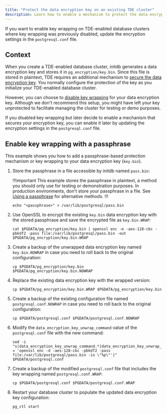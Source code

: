```yaml
---
title: "Protect the data encryption key on an existing TDE cluster" 
description: Learn how to enable a mechanism to protect the data encryption key on an existing TDE-enabled database cluster.
---
```


If you want to enable key wrapping on TDE-enabled database clusters where key wrapping was previously disabled, update the encryption settings in the `postgresql.conf` file.

## Context 

When you create a TDE-enabled database cluster, initdb generates a data encryption key and stores it in `pg_encryption/key.bin`. Since this file is stored in plaintext, TDE requires an additional mechanism to [secure the data encryption key](../secure_key/). You normally configure the protection of the key as you initialize your TDE-enabled database cluster.

However, you can choose to [disable key wrapping](../secure_key/disabling_key) for your data encryption key. Although we don't recommend this setup, you might have left your key unprotected to facilitate managing the cluster for testing or demo purposes.

If you disabled key wrapping but later decide to enable a mechanism that secures your encryption key, you can enable it later by updating the encryption settings in the `postgresql.conf` file.

## Enable key wrapping with a passphrase

This example shows you how to add a passphrase-based protection mechanism or key wrapping to your data encryption key (`key.bin`).

1.  Store the passphrase in a file accessible by initdb named `pass.bin`:

    !!!important 
       This example stores the passphrase in plaintext, a method you should only use for testing or demonstration purposes. In production environments, don't store your passphrase in a file. See [Using a passphrase](../secure_key/passphrase) for alternative methods.
    !!!

    ```
    echo "<passphrase>" > /var/lib/postgresql/pass.bin
    ```

1.  Use OpenSSL to encrypt the existing `key.bin` data encryption key with the stored passphrase and save the encrypted file as `key.bin.WRAP`:

    ```
    cat $PGDATA/pg_encryption/key.bin | openssl enc -e -aes-128-cbc -pbkdf2 -pass file:/var/lib/postgresql/pass.bin -out $PGDATA/pg_encryption/key.bin.WRAP
    ```

1.  Create a backup of the unwrapped data encryption key named `key.bin.NOWRAP` in case you need to roll back to the original configuration:

    ```
    cp $PGDATA/pg_encryption/key.bin $PGDATA/pg_encryption/key.bin.NOWRAP
    ```

1.  Replace the existing data encryption key with the wrapped version:
    
    ```
    cp $PGDATA/pg_encryption/key.bin.WRAP $PGDATA/pg_encryption/key.bin
    ```

1.  Create a backup of the existing configuration file named `postgresql.conf.NOWRAP` in case you need to roll back to the original configuration:
    
    ```
    cp $PGDATA/postgresql.conf $PGDATA/postgresql.conf.NOWRAP
    ```

1.  Modify the `data_encryption_key_unwrap_command` value of the `postgresql.conf` file with the new command:

    ```
    sed -i "s|data_encryption_key_unwrap_command.*|data_encryption_key_unwrap_command = 'openssl enc -d -aes-128-cbc -pbkdf2 -pass file:/var/lib/postgresql/pass.bin -in \"%p\"'|" $PGDATA/postgresql.conf
    ```

1.  Create a backup of the modified `postgresql.conf` file that includes the key wrapping named `postgresql.conf.WRAP`:

    ```
    cp $PGDATA/postgresql.conf $PGDATA/postgresql.conf.WRAP
    ```

1.  Restart your database cluster to populate the updated data encryption key configuration:

    ```
    pg_ctl start
    ```  
